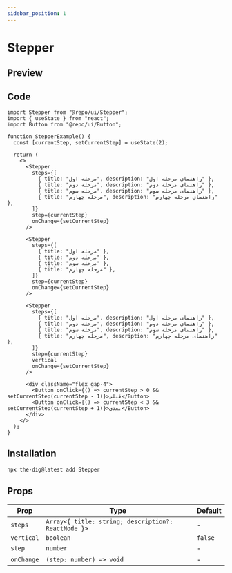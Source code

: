 ```yaml
---
sidebar_position: 1
---
```


# Stepper

## Preview


<Container>
    <StepperPreview />
</Container>


## Code

```tsx
import Stepper from "@repo/ui/Stepper";
import { useState } from "react";
import Button from "@repo/ui/Button";

function StepperExample() {
  const [currentStep, setCurrentStep] = useState(2);

  return (
    <>
      <Stepper
        steps={[
          { title: "مرحله اول", description: "راهنمای مرحله اول" },
          { title: "مرحله دوم", description: "راهنمای مرحله دوم" },
          { title: "مرحله سوم", description: "راهنمای مرحله سوم" },
          { title: "مرحله چهارم", description: "راهنمای مرحله چهارم" },
        ]}
        step={currentStep}
        onChange={setCurrentStep}
      />

      <Stepper
        steps={[
          { title: "مرحله اول" },
          { title: "مرحله دوم" },
          { title: "مرحله سوم" },
          { title: "مرحله چهارم" },
        ]}
        step={currentStep}
        onChange={setCurrentStep}
      />

      <Stepper
        steps={[
          { title: "مرحله اول", description: "راهنمای مرحله اول" },
          { title: "مرحله دوم", description: "راهنمای مرحله دوم" },
          { title: "مرحله سوم", description: "راهنمای مرحله سوم" },
          { title: "مرحله چهارم", description: "راهنمای مرحله چهارم" },
        ]}
        step={currentStep}
        vertical
        onChange={setCurrentStep}
      />

      <div className="flex gap-4">
        <Button onClick={() => currentStep > 0 && setCurrentStep(currentStep - 1)}>قبلی</Button>
        <Button onClick={() => currentStep < 3 && setCurrentStep(currentStep + 1)}>بعدی</Button>
      </div>
    </>
  );
}
```

## Installation

```bash
npx the-dig@latest add Stepper
```

## Props

| Prop       | Type                                                | Default |
| ---------- | --------------------------------------------------- | ------- |
| `steps`    | `Array<{ title: string; description?: ReactNode }>` | -       |
| `vertical` | `boolean`                                           | `false` |
| `step`     | `number`                                            | -       |
| `onChange` | `(step: number) => void`                            | -       |
